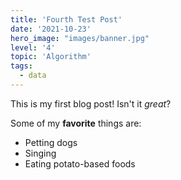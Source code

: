 ```yaml
---
title: 'Fourth Test Post'
date: '2021-10-23'
hero_image: "images/banner.jpg"
level: '4'
topic: 'Algorithm'
tags:
  - data
---
```


This is my first blog post! Isn't it _great_?

Some of my **favorite** things are:

- Petting dogs
- Singing
- Eating potato-based foods

